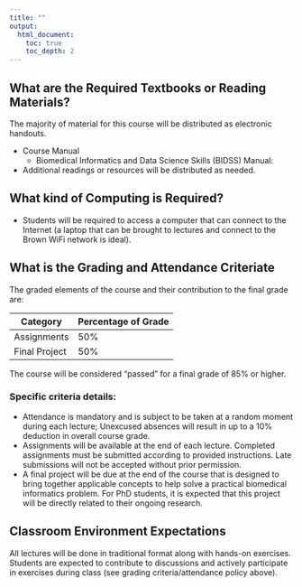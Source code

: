 ```yaml
---
title: ""
output:
  html_document:
    toc: true
    toc_depth: 2
---
```



## What are the Required Textbooks or Reading Materials?

The majority of material for this course will be distributed as electronic handouts.

- Course Manual
    - Biomedical Informatics and Data Science Skills (BIDSS) Manual:
- Additional readings or resources will be distributed as needed.

## What kind of Computing is Required?

- Students will be required to access a computer that can connect to the Internet (a laptop that can be brought to lectures and connect to the Brown WiFi network is ideal). 


## What is the Grading and Attendance Criteriate

The graded elements of the course and their contribution to the final grade are:

| Category | Percentage of Grade | 
| -------- | ------------------- | 
| Assignments	|		50% | 
| Final Project | 			50% | 

The course will be considered “passed” for a final grade of 85% or higher.

### Specific criteria details:

- Attendance is mandatory and is subject to be taken at a random moment during each lecture; Unexcused absences will result in up to a 10% deduction in overall course grade. 
- Assignments will be available at the end of each lecture. Completed assignments must be submitted according to provided instructions. Late submissions will not be accepted without prior permission. 
- A final project will be due at the end of the course that is designed to bring together applicable concepts to help solve a practical biomedical informatics problem. For PhD students, it is expected that this project will be directly related to their ongoing research.  


## Classroom Environment Expectations

All lectures will be done in traditional format along with hands-on exercises. Students are expected to contribute to discussions and actively participate in exercises during class (see grading criteria/attendance policy above).

